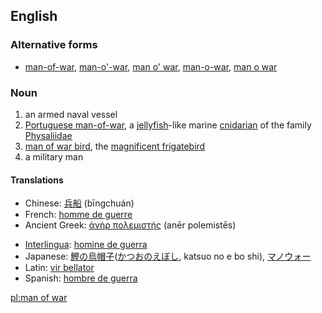 {{also|man-of-war}}
==English==

===Alternative forms===
*[[man-of-war]], [[man-o'-war]], [[man o' war]], [[man-o-war]], [[man o war]]

===Noun===
{{en-noun|head=[[man]] [[of]] [[war]]|men of war}}

# an armed naval vessel
# [[Portuguese man-of-war]], a [[jellyfish]]-like marine [[cnidarian]] of the family [[Physaliidae]]
# [[man of war bird]], the [[w:Magnificent Frigatebird|magnificent frigatebird]]
# a military man

====Translations====
{{trans-see|armed naval vessel|man-of-war}}

{{trans-see|type of jellyfish|Portuguese man-of-war}}

{{trans-top|man of war bird}}
{{trans-mid}}
{{trans-bottom}}

{{trans-top|military man}}
{{trans-mid}}
{{trans-bottom}}

{{checktrans-top}}
*Chinese: [[兵船]] (bīngchuán)
*French: [[homme de guerre]]
* Ancient Greek: [[ἀνὴρ πολεμιστής]] (anēr polemistēs) {{m}}
{{checktrans-mid}}
*[[Interlingua]]: [[homine de guerra]]
*Japanese: [[鰹の烏帽子]]([[かつおのえぼし]], katsuo no e bo shi), [[マノウォー]]
*Latin: [[vir bellator]] {{m}}
*Spanish: [[hombre de guerra]]
{{checktrans-bottom}}

[[pl:man of war]]